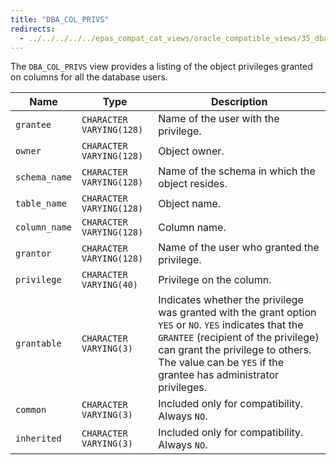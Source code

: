 ```yaml
---
title: "DBA_COL_PRIVS"
redirects:
  - ../../../../../epas_compat_cat_views/oracle_compatible_views/35_dba_col_privs #generated for docs/epas/reorg-role-use-case-mode
---
```


<div id="dba_col_privs" class="registered_link"></div>

The `DBA_COL_PRIVS` view provides a listing of the object privileges granted on columns for all the database users.

| Name          | Type                     | Description                                                                                                                                                                                                                                                         |
| ------------- | ------------------------ | ------------------------------------------------------------------------------------------------------------------------------------------------------------------------------------------------------------------------------------------------------------------- |
| `grantee`     | `CHARACTER VARYING(128)` | Name of the user with the privilege.                                                                                                                                                                                                                                |
| `owner`       | `CHARACTER VARYING(128)` | Object owner.                                                                                                                                                                                                                                                       |
| `schema_name` | `CHARACTER VARYING(128)` | Name of the schema in which the object resides.                                                                                                                                                                                                                     |
| `table_name`  | `CHARACTER VARYING(128)` | Object name.                                                                                                                                                                                                                                                        |
| `column_name` | `CHARACTER VARYING(128)` | Column name.                                                                                                                                                                                                                                                        |
| `grantor`     | `CHARACTER VARYING(128)` | Name of the user who granted the privilege.                                                                                                                                                                                                                         |
| `privilege`   | `CHARACTER VARYING(40)`  | Privilege on the column.                                                                                                                                                                                                                                            |
| `grantable`   | `CHARACTER VARYING(3)`   | Indicates whether the privilege was granted with the grant option `YES` or `NO`. `YES` indicates that the `GRANTEE` (recipient of the privilege) can grant the privilege to others. The value can be `YES` if the grantee has administrator privileges. |
| `common`      | `CHARACTER VARYING(3)`   | Included only for compatibility. Always `NO`.                                                                                                                                                                                                                       |
| `inherited`   | `CHARACTER VARYING(3)`   | Included only for compatibility. Always `NO`.                                                                                                                                                                                                                       |
